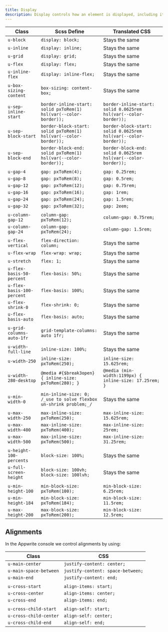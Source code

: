 ```yaml
---
title: Display
description: Display controls how an element is displayed, including its alignment, spacing and size.
---
```


| Class                      | Scss Define                                                       | Translated CSS                                                       |
| -------------------------- | ----------------------------------------------------------------- | -------------------------------------------------------------------- |
| `u-block`                  | `display: block;`                                                 | Stays the same                                                       |
| `u-inline`                 | `display: inline;`                                                | Stays the same                                                       |
| `u-grid`                   | `display: grid;`                                                  | Stays the same                                                       |
| `u-flex`                   | `display: flex;`                                                  | Stays the same                                                       |
| `u-inline-flex`            | `display: inline-flex;`                                           | Stays the same                                                       |
|                            |                                                                   |                                                                      |
| `u-box-sizing-content`     | `box-sizing: content-box;`                                        | Stays the same                                                       |
|                            |                                                                   |                                                                      |
| `u-sep-inline-start`       | `border-inline-start: solid pxToRem(1) hsl(var(--color-border));` | `border-inline-start: solid 0.0625rem hsl(var(--color-border));`     |
| `u-sep-block-start`        | `border-block-start: solid pxToRem(1) hsl(var(--color-border));`  | `border-block-start: solid 0.0625rem hsl(var(--color-border));`      |
| `u-sep-block-end`          | `border-block-end: solid pxToRem(1) hsl(var(--color-border));`    | `border-block-end: solid 0.0625rem hsl(var(--color-border));`        |
|                            |                                                                   |                                                                      |
| `u-gap-4`                  | `gap: pxToRem(4);`                                                | `gap: 0.25rem;`                                                      |
| `u-gap-8`                  | `gap: pxToRem(8);`                                                | `gap: 0.5rem;`                                                       |
| `u-gap-12`                 | `gap: pxToRem(12);`                                               | `gap: 0.75rem;`                                                      |
| `u-gap-16`                 | `gap: pxToRem(16);`                                               | `gap: 1rem;`                                                         |
| `u-gap-24`                 | `gap: pxToRem(24);`                                               | `gap: 1.5rem;`                                                       |
| `u-gap-32`                 | `gap: pxToRem(32);`                                               | `gap: 2eem;`                                                         |
|                            |                                                                   |                                                                      |
| `u-column-gap-12`          | `column-gap: pxToRem(12);`                                        | `column-gap: 0.75rem;`                                               |
| `u-column-gap-24`          | `column-gap: pxToRem(24);`                                        | `column-gap: 1.5rem;`                                                |
|                            |                                                                   |                                                                      |
| `u-flex-vertical`          | `flex-direction: column;`                                         | Stays the same                                                       |
| `u-flex-wrap`              | `flex-wrap: wrap;`                                                | Stays the same                                                       |
| `u-stretch`                | `flex: 1;`                                                        | Stays the same                                                       |
| `u-flex-basis-50-percent`  | `flex-basis: 50%;`                                                | Stays the same                                                       |
| `u-flex-basis-100-percent` | `flex-basis: 100%;`                                               | Stays the same                                                       |
| `u-flex-shrink-0`          | `flex-shrink: 0;`                                                 | Stays the same                                                       |
| `u-flex-basis-auto`        | `flex-basis: auto;`                                               | Stays the same                                                       |
|                            |                                                                   |                                                                      |
| `u-grid-columns-auto-1fr`  | `grid-template-columns: auto 1fr;`                                | Stays the same                                                       |
|                            |                                                                   |                                                                      |
| `u-width-full-line`        | `inline-size: 100%;`                                              | Stays the same                                                       |
| `u-width-250`              | `inline-size: pxToRem(250);`                                      | `inline-size: 15.625rem;`                                            |
| `u-width-280-desktop`      | `@media #{$break3open} { inline-size: pxToRem(280); }`            | `@media (min-width:1199px) { inline-size: 17.25rem; }`               |
|                            |                                                                   |                                                                      |
| `u-min-width-0`            | `min-inline-size: 0; /_use to solve flexbox un-shrink problem;_/` | Stays the same                                                       |
|                            |                                                                   |                                                                      |
| `u-max-width-250`          | `max-inline-size: pxToRem(250);`                                  | `max-inline-size: 15.625rem;`                                        |
| `u-max-width-400`          | `max-inline-size: pxToRem(400);`                                  | `max-inline-size: 25rem;`                                            |
| `u-max-width-500`          | `max-inline-size: pxToRem(500);`                                  | `max-inline-size: 31.25rem;`                                         |
|                            |                                                                   |                                                                      |
| `u-height-100-percents`    | `block-size: 100%;`                                               | Stays the same                                                       |
| `u-full-screen-height`     | `block-size: 100vh; block-size: 100lvh;`                          | Stays the same                                                       |
|                            |                                                                   |                                                                      |
| `u-min-height-100`         | `min-block-size: pxToRem(100);`                                   | `min-block-size: 6.25rem;`                                           |
| `u-min-height-184`         | `min-block-size: pxToRem(184);`                                   | `min-block-size: 11.5rem;`                                           |
| `u-max-height-200`         | `max-block-size: pxToRem(200);`                                   | `min-block-size: 12.5rem;`                                           |


## Alignments

In the Appwrite console we control alignments by using:

| Class                  | CSS                               |
| ---------------------- | --------------------------------- |
| `u-main-center`        | `justify-content: center;`        |
| `u-main-space-between` | `justify-content: space-between;` |
| `u-main-end`           | `justify-content: end;`           |
|                        |                                   |
| `u-cross-start`        | `align-items: start;`             |
| `u-cross-center`       | `align-items: center;`            |
| `u-cross-end`          | `align-items: end;`               |
|                        |                                   |
| `u-cross-child-start`  | `align-self: start;`              |
| `u-cross-child-center` | `align-self: center;`             |
| `u-cross-child-end`    | `align-self: end;`                |
